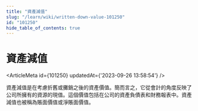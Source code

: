 ```yaml
---
title: "資產減值"
slug: "/learn/wiki/written-down-value-101250"
id: "101250"
hide_table_of_contents: true
---
```



# 資產減值

<ArticleMeta id={101250} updatedAt={'2023-09-26 13:58:54'} />
<div className='border-solid border-b border-t-0 my-4 border-[var(--ifm-color-gray-300)]' />

資產減值是在考慮折舊或攤銷之後的資產價值。簡而言之，它從會計的角度反映了公司所擁有的資源的現值。這個價值包括在公司的資產負債表和財務報表中。資產減值也被稱為賬面價值或淨賬面價值。
